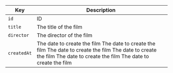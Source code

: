 | Key         | Description                                                                                                                                                             |
| ----------- | ----------------------------------------------------------------------------------------------------------------------------------------------------------------------- |
| `id`        | ID                                                                                                                                                                      |
| `title`     | The title of the film                                                                                                                                                   |
| `director`  | The director of the film                                                                                                                                                |
| `createdAt` | The date to create the film The date to create the film The date to create the film The date to create the film The date to create the film The date to create the film |
